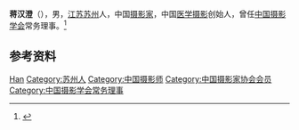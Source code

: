 '''蒋汉澄'''（{{bd|1900年||1989年}}），男，[[江苏|江苏]][[苏州|苏州]]人，中国[[摄影家|摄影家]]，中国[[医学摄影|医学摄影]]创始人，曾任[[中国摄影学会|中国摄影学会]]常务理事。<ref>{{Cite book|title=中国近现代文学艺术辞典|author=王广西, 周观武编撰|publisher=中州古籍出版社|year=1998|isbn=|location=郑州|pages=}}</ref>

== 参考资料 ==
{{reflist}}

{{中国人物小作品}}
{{Navboxes 
| title  = 蒋汉澄在[[中国摄影家协会|中国摄影家协会]]的职务
| list1  =
{{中国摄影学会第一届理事会}}
{{中国摄影学会第二届理事会}}
}}

{{Authority control}}
{{DEFAULTSORT:Jiang蒋}}
[[Category:蔣姓|Han]]
[[Category:苏州人|Category:苏州人]]
[[Category:中国摄影师|Category:中国摄影师]]
[[Category:中国摄影家协会会员|Category:中国摄影家协会会员]]
[[Category:中国摄影学会常务理事|Category:中国摄影学会常务理事]]